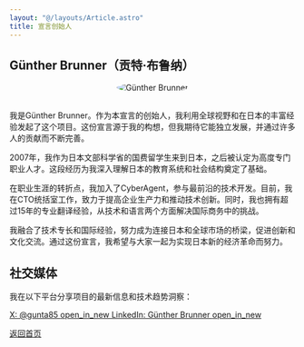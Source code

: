 ```yaml
---
layout: "@/layouts/Article.astro"
title: 宣言创始人
---
```



<PageHeadline title={frontmatter.title} />

## Günther Brunner（贡特·布鲁纳）

<div style="display: flex; justify-content: center;">
  <Image
    src="https://avatars.githubusercontent.com/u/657059?v=4"
    alt="Günther Brunner"
    width={200}
    height={200}
    style="border-radius: 50%; margin-bottom: 1rem;"
  />
</div>

我是Günther Brunner。作为本宣言的创始人，我利用全球视野和在日本的丰富经验发起了这个项目。这份宣言源于我的构想，但我期待它能独立发展，并通过许多人的贡献而不断完善。

2007年，我作为日本文部科学省的国费留学生来到日本，之后被认定为高度专门职业人才。这段经历为我深入理解日本的教育系统和社会结构奠定了基础。

在职业生涯的转折点，我加入了CyberAgent，参与最前沿的技术开发。目前，我在CTO统括室工作，致力于提高企业生产力和推动技术创新。同时，我也拥有超过15年的专业翻译经验，从技术和语言两个方面解决国际商务中的挑战。

我融合了技术专长和国际经验，努力成为连接日本和全球市场的桥梁，促进创新和文化交流。通过这份宣言，我希望与大家一起为实现日本新的经济革命而努力。

## 社交媒体

我在以下平台分享项目的最新信息和技术趋势洞察：

<a href="https://x.com/gunta85" target="_blank" rel="noopener noreferrer">
  X: @gunta85 <span class="material-icons-sharp">open_in_new</span>
</a>

<a href="https://www.linkedin.com/in/gunta/" target="_blank" rel="noopener noreferrer">
  LinkedIn: Günther Brunner <span class="material-icons-sharp">open_in_new</span>
</a>

[返回首页](/)